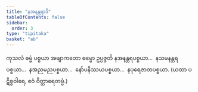 ```yaml
---
title: "နအနန္တရာဒိ"
tableOfContents: false
sidebar:
  order: 3
type: "tipitaka"
basket: "ab"
---
```



<DynamicBreadcrumb />

<Division number="145">

<Paragraph number="525">
ကုသလံ ဓမ္မံ ပစ္စယာ အဗျာကတော ဓမ္မော ဥပ္ပဇ္ဇတိ နအနန္တရပစ္စယာ…  နသမနန္တရပစ္စယာ…  နအညမညပစ္စယာ…  နော်ပနိဿယပစ္စယာ…  နပုရေဇာတပစ္စယာ.

</Paragraph>
</Division>

<Paragraph number="526" type="center">
(ယထာ ပဋိစ္စဝါရေ, ဧဝံ ဝိတ္ထာရေတဗ္ဗံ.)
</Paragraph>